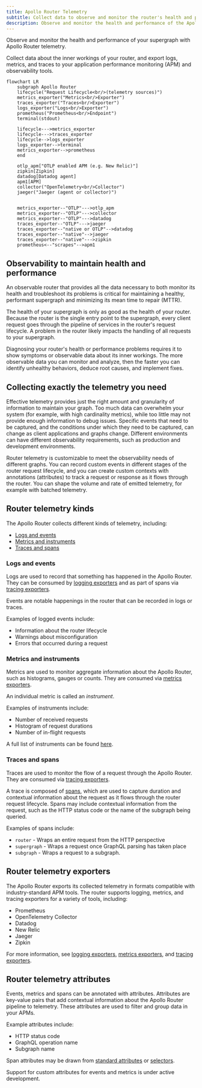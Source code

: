 ```yaml
---
title: Apollo Router Telemetry
subtitle: Collect data to observe and monitor the router's health and performance
description: Observe and monitor the health and performance of the Apollo Router by collecting and exporting telemetry logs, metrics, and traces
---
```


Observe and monitor the health and performance of your supergraph with Apollo Router telemetry.

Collect data about the inner workings of your router, and export logs, metrics, and traces to your application performance monitoring (APM) and observability tools.

```mermaid
flowchart LR
    subgraph Apollo Router
    lifecycle("Request Lifecycle<br/>(telemetry sources)")
    metrics_exporter("Metrics<br/>Exporter")
    traces_exporter("Traces<br/>Exporter")
    logs_exporter("Logs<br/>Exporter")
    prometheus("Prometheus<br/>Endpoint")
    terminal(stdout)
    
    lifecycle--->metrics_exporter
    lifecycle--->traces_exporter
    lifecycle-->logs_exporter
    logs_exporter-->terminal
    metrics_exporter-->prometheus
    end

    otlp_apm["OTLP enabled APM (e.g. New Relic)"]
    zipkin[Zipkin]
    datadog[Datadog agent]
    apm1[APM]
    collector("OpenTelemetry<br/>Collector")
    jaeger("Jaeger (agent or collector)")


    metrics_exporter--"OTLP"--->otlp_apm
    metrics_exporter--"OTLP"--->collector
    metrics_exporter--"OTLP"--->datadog
    traces_exporter--"OTLP"--->jaeger
    traces_exporter--"native or OTLP"-->datadog
    traces_exporter--"native"-->jaeger
    traces_exporter--"native"--->zipkin
    prometheus<--"scrapes"-->apm1

```

## Observability to maintain health and performance

An observable router that provides all the data necessary to both monitor its health and troubleshoot its problems is critical for maintaining a healthy, performant supergraph and minimizing its mean time to repair (MTTR).   

The health of your supergraph is only as good as the health of your router. Because the router is the single entry point to the supergraph, every client request goes through the pipeline of services in the router's request lifecycle. A problem in the router likely impacts the handling of all requests to your supergraph.

Diagnosing your router's health or performance problems requires it to show symptoms or observable data about its inner workings. The more observable data you can monitor and analyze, then the faster you can identify unhealthy behaviors, deduce root causes, and implement fixes.
 
## Collecting exactly the telemetry you need

Effective telemetry provides just the right amount and granularity of information to maintain your graph. Too much data can overwhelm your system (for example, with high cardinality metrics), while too little may not provide enough information to debug issues. Specific events that need to be captured, and the conditions under which they need to be captured, can change as client applications and graphs change. Different environments can have different observability requirements, such as production and development environments.

Router telemetry is customizable to meet the observability needs of different graphs. You can record custom events in different stages of the router request lifecycle, and you can create custom contexts with annotations (attributes) to track a request or response as it flows through the router. You can shape the volume and rate of emitted telemetry, for example with batched telemetry.

## Router telemetry kinds

The Apollo Router collects different kinds of telemetry, including:

* [Logs and events](#logs-and-events)
* [Metrics and instruments](#metrics-and-instruments)
* [Traces and spans](#traces-and-spans)

### Logs and events

Logs are used to record that something has happened in the Apollo Router. They can be consumed by [logging exporters](./exporters/logging/overview) and as part of spans via [tracing exporters](./exporters/tracing/overview). 

Events are notable happenings in the router that can be recorded in logs or traces. 

Examples of logged events include:

* Information about the router lifecycle
* Warnings about misconfiguration
* Errors that occurred during a request

### Metrics and instruments

Metrics are used to monitor aggregate information about the Apollo Router, such as histograms, gauges or counts. They are consumed via [metrics exporters](./exporters/metrics/overview).

An individual metric is called an *instrument*.

Examples of instruments include:

* Number of received requests 
* Histogram of request durations
* Number of in-flight requests

A full list of instruments can be found [here](./instrumentation/standard-instruments).

### Traces and spans

Traces are used to monitor the flow of a request through the Apollo Router. They are consumed via [tracing exporters](./exporters/tracing/overview).

A trace is composed of [spans](./instrumentation/spans), which are used to capture duration and contextual information about the request as it flows through the router request lifecycle. Spans may include contextual information from the request, such as the HTTP status code or the name of the subgraph being queried.

Examples of spans include:

* `router` - Wraps an entire request from the HTTP perspective
* `supergraph` - Wraps a request once GraphQL parsing has taken place
* `subgraph` - Wraps a request to a subgraph.

## Router telemetry exporters

The Apollo Router exports its collected telemetry in formats compatible with industry-standard APM tools. The router supports logging, metrics, and tracing exporters for a variety of tools, including:

* Prometheus
* OpenTelemetry Collector
* Datadog
* New Relic
* Jaeger
* Zipkin

For more information, see [logging exporters](./exporters/logging/overview), [metrics exporters](./exporters/metrics/overview), and [tracing exporters](./exporters/tracing/overview).

## Router telemetry attributes

Events, metrics and spans can be annotated with attributes. Attributes are key-value pairs that add contextual information about the Apollo Router pipeline to telemetry. These attributes are used to filter and group data in your APMs.

Example attributes include:

* HTTP status code
* GraphQL operation name
* Subgraph name

Span attributes may be drawn from [standard attributes](./standard-attributes) or [selectors](./selectors).

<Note>

Support for custom attributes for events and metrics is under active development.

</Note>
